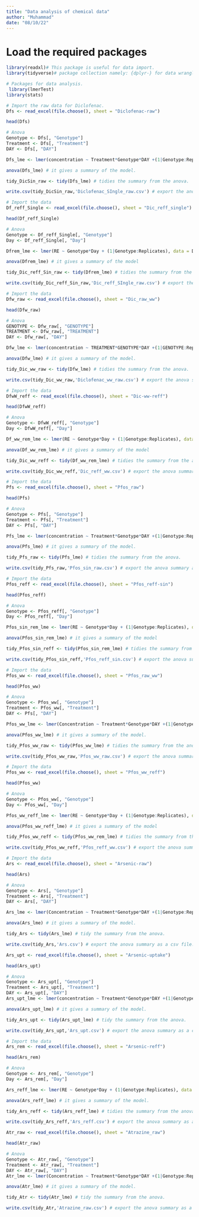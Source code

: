 ```yaml
---
title: "Data analysis of chemical data"
author: "Muhammad"
date: "08/10/22"
---
```

# Load the required packages
```r
library(readxl)# This package is useful for data import.
library(tidyverse)# package collection namely: {dplyr-} for data wrangling, {tibble-} for dataframes

# Packages for data analysis.
 library(lmerTest)
library(stats) 

```

```r
# Import the raw data for Diclofenac.
Dfs <- read_excel(file.choose(), sheet = "Diclofenac-raw")

head(Dfs)

# Anova
Genotype <- Dfs[, "Genotype"]
Treatment <- Dfs[, "Treatment"]
DAY <- Dfs[, "DAY"]

Dfs_lme <- lmer(concentration ~ Treatment*Genotype*DAY +(1|Genotype:Replicates), data = Dfs)

anova(Dfs_lme) # it gives a summary of the model.

tidy_DicSin_raw <- tidy(Dfs_lme) # tidies the summary from the anova.

write.csv(tidy_DicSin_raw,'Diclofenac_SIngle_raw.csv') # export the anova summary as a csv file.
```

```r
# Import the data
Df_reff_Single <- read_excel(file.choose(), sheet = "Dic_reff_single")

head(Df_reff_Single)

# Anova
Genotype <- Df_reff_Single[, "Genotype"]
Day <- Df_reff_Single[, "Day"]

Dfrem_lme <- lmer(RE ~ Genotype*Day + (1|Genotype:Replicates), data = Df_reff_Single)

anova(Dfrem_lme) # it gives a summary of the model

tidy_Dic_reff_Sin_raw <- tidy(Dfrem_lme) # tidies the summary from the anova.

write.csv(tidy_Dic_reff_Sin_raw,'Dic_reff_SIngle_raw.csv') # export the anova summary as a csv file.
```

```r
# Import the data
Dfw_raw <- read_excel(file.choose(), sheet = "Dic_raw_ww")

head(Dfw_raw)

# Anova
GENOTYPE <- Dfw_raw[, "GENOTYPE"]
TREATMENT <- Dfw_raw[, "TREATMENT"]
DAY <- Dfw_raw[, "DAY"]

Dfw_lme <- lmer(concentration ~ TREATMENT*GENOTYPE*DAY +(1|GENOTYPE:Replicates), data = Dfw_raw)

anova(Dfw_lme) # it gives a summary of the model.

tidy_Dic_ww_raw <- tidy(Dfw_lme) # tidies the summary from the anova.

write.csv(tidy_Dic_ww_raw,'Diclofenac_ww_raw.csv') # export the anova summary as a csv file.
```

```r
# Import the data
DfwW_reff <- read_excel(file.choose(), sheet = "Dic-ww-reff")

head(DfwW_reff)

# Anova
Genotype <- DfwW_reff[, "Genotype"]
Day <- DfwW_reff[, "Day"]

Df_ww_rem_lme <- lmer(RE ~ Genotype*Day + (1|Genotype:Replicates), data = DfwW_reff)

anova(Df_ww_rem_lme) # it gives a summary of the model

tidy_Dic_ww_reff <- tidy(Df_ww_rem_lme) # tidies the summary from the anova.

write.csv(tidy_Dic_ww_reff,'Dic_reff_ww.csv') # export the anova summary as a csv file.
```

```r
# Import the data
Pfs <- read_excel(file.choose(), sheet = "Pfos_raw")

head(Pfs)

# Anova
Genotype <- Pfs[, "Genotype"]
Treatment <- Pfs[, "Treatment"]
DAY <- Pfs[, "DAY"]

Pfs_lme <- lmer(concentration ~ Treatment*Genotype*DAY +(1|Genotype:Replicates), data = Pfs)

anova(Pfs_lme) # it gives a summary of the model.

tidy_Pfs_raw <- tidy(Pfs_lme) # tidies the summary from the anova.

write.csv(tidy_Pfs_raw,'Pfos_sin_raw.csv') # export the anova summary as a csv file.
```

```r
# Import the data
Pfos_reff <- read_excel(file.choose(), sheet = "Pfos_reff-sin")

head(Pfos_reff)

# Anova
Genotype <- Pfos_reff[, "Genotype"]
Day <- Pfos_reff[, "Day"]

Pfos_sin_rem_lme <- lmer(RE ~ Genotype*Day + (1|Genotype:Replicates), data = Pfos_reff)

anova(Pfos_sin_rem_lme) # it gives a summary of the model

tidy_Pfos_sin_reff <- tidy(Pfos_sin_rem_lme) # tidies the summary from the anova.

write.csv(tidy_Pfos_sin_reff,'Pfos_reff_sin.csv') # export the anova summary as a csv file.
```

```r
# Import the data
Pfos_ww <- read_excel(file.choose(), sheet = "Pfos_raw_ww")

head(Pfos_ww)

# Anova
Genotype <- Pfos_ww[, "Genotype"]
Treatment <- Pfos_ww[, "Treatment"]
DAY <- Pfs[, "DAY"]

Pfos_ww_lme <- lmer(Concentration ~ Treatment*Genotype*DAY +(1|Genotype:Replicates), data = Pfos_ww)

anova(Pfos_ww_lme) # it gives a summary of the model.

tidy_Pfos_ww_raw <- tidy(Pfos_ww_lme) # tidies the summary from the anova.

write.csv(tidy_Pfos_ww_raw,'Pfos_ww_raw.csv') # export the anova summary as a csv file.
```

```r
# Import the data
Pfos_ww <- read_excel(file.choose(), sheet = "Pfos_ww_reff")

head(Pfos_ww)

# Anova
Genotype <- Pfos_ww[, "Genotype"]
Day <- Pfos_ww[, "Day"]

Pfos_ww_reff_lme <- lmer(RE ~ Genotype*Day + (1|Genotype:Replicates), data = Pfos_ww)

anova(Pfos_ww_reff_lme) # it gives a summary of the model

tidy_Pfos_ww_reff <- tidy(Pfos_ww_rem_lme) # tidies the summary from the anova.

write.csv(tidy_Pfos_ww_reff,'Pfos_reff_ww.csv') # export the anova summary as a csv file.
```

```r
# Import the data
Ars <- read_excel(file.choose(), sheet = "Arsenic-raw")

head(Ars)

# Anova
Genotype <- Ars[, "Genotype"]
Treatment <- Ars[, "Treatment"]
DAY <- Ars[, "DAY"]

Ars_lme <- lmer(Concentration ~ Treatment*Genotype*DAY +(1|Genotype:Replicates), data = Ars)

anova(Ars_lme) # it gives a summary of the model.

tidy_Ars <- tidy(Ars_lme) # tidy the summary from the anova.

write.csv(tidy_Ars,'Ars.csv') # export the anova summary as a csv file.
```

```r
Ars_upt <- read_excel(file.choose(), sheet = "Arsenic-uptake")

head(Ars_upt)

# Anova
Genotype <- Ars_upt[, "Genotype"]
Treatment <- Ars_upt[, "Treatment"]
DAY <- Ars_upt[, "DAY"]
Ars_upt_lme <- lmer(concentration ~ Treatment*Genotype*DAY +(1|Genotype:Replicates), data = Ars_upt)

anova(Ars_upt_lme) # it gives a summary of the model.

tidy_Ars_upt <- tidy(Ars_upt_lme) # tidy the summary from the anova.

write.csv(tidy_Ars_upt,'Ars_upt.csv') # export the anova summary as a csv file.
```

```r
# Import the data
Ars_rem <- read_excel(file.choose(), sheet = "Arsenic-reff")

head(Ars_rem)

# Anova
Genotype <- Ars_rem[, "Genotype"]
Day <- Ars_rem[, "Day"]

Ars_reff_lme <- lmer(RE ~ Genotype*Day + (1|Genotype:Replicates), data = Ars_rem)

anova(Ars_reff_lme) # it gives a summary of the model.

tidy_Ars_reff <- tidy(Ars_reff_lme) # tidies the summary from the anova.

write.csv(tidy_Ars_reff,'Ars_reff.csv') # export the anova summary as a csv file.
```

```r
Atr_raw <- read_excel(file.choose(), sheet = "Atrazine_raw")

head(Atr_raw)

# Anova
Genotype <- Atr_raw[, "Genotype"]
Treatment <- Atr_raw[, "Treatment"]
DAY <- Atr_raw[, "DAY"]
Atr_lme <- lmer(Concentration ~ Treatment*Genotype*DAY +(1|Genotype:Replicates), data = Atr_raw)

anova(Atr_lme) # it gives a summary of the model.

tidy_Atr <- tidy(Atr_lme) # tidy the summary from the anova.

write.csv(tidy_Atr,'Atrazine_raw.csv') # export the anova summary as a csv file.
```

